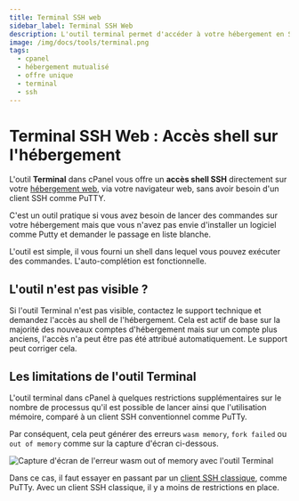 ```yaml
---
title: Terminal SSH web
sidebar_label: Terminal SSH Web
description: L'outil terminal permet d'accéder à votre hébergement en SSH, depuis un navigateur web sur cPanel, sans avoir besoin d'un client SSH comme Putty
image: /img/docs/tools/terminal.png
tags:
  - cpanel
  - hébergement mutualisé
  - offre unique
  - terminal
  - ssh
---
```

# Terminal SSH Web : Accès shell sur l'hébergement

L'outil **Terminal** dans cPanel vous offre un **accès shell SSH** directement sur votre [hébergement
web](https://www.o2switch.fr/hebergement-illimite/), via votre navigateur web, sans avoir besoin d'un client SSH comme
PuTTY.

C'est un outil pratique si vous avez besoin de lancer des commandes sur votre hébergement mais que vous n'avez pas envie
d'installer un logiciel comme Putty et demander le passage en liste blanche. 

L'outil est simple, il vous fourni un shell dans lequel vous pouvez exécuter des commandes. L'auto-complétion est
fonctionnelle.

<PreviewToolCard tool='terminal' />

## L'outil n'est pas visible ?

Si l'outil Terminal n'est pas visible, contactez le support technique et demandez l'accès au shell de l'hébergement.
Cela est actif de base sur la majorité des nouveaux comptes d'hébergement mais sur un compte plus anciens, l'accès n'a
peut être pas été attribué automatiquement. Le support peut corriger cela.

## Les limitations de l'outil Terminal

L'outil terminal dans cPanel à quelques restrictions supplémentaires sur le nombre de processus qu'il est possible de
lancer ainsi que l'utilisation mémoire, comparé à un client SSH conventionnel comme PuTTy.


Par conséquent, cela peut générer des erreurs `wasm memory`, `fork failed` ou `out of memory` comme sur la capture
d'écran ci-dessous. 

<Image
    src="/img/docs/cpanel/outils-avances/o2switch_wasm_memory_error.png"
    title="Erreur wasm out of memory"
    caption="Cette erreur est liée aux restrictions supplémentaires de l'outil Terminal"
    alt="Capture d'écran de l'erreur wasm out of memory avec l'outil Terminal"
/>


Dans ce cas, il faut essayer en passant par un [client SSH classique](/guides/webmastering/connexion-ssh),
comme PuTTy. Avec un client SSH classique, il y a moins de restrictions en place.
